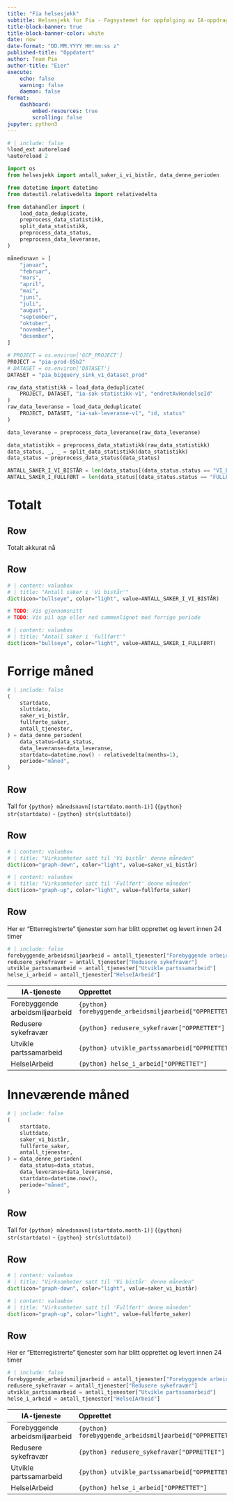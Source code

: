 ```yaml
---
title: "Fia helsesjekk"
subtitle: Helsesjekk for Fia - Fagsystemet for oppfølging av IA-oppdraget i NAV.
title-block-banner: true
title-block-banner-color: white
date: now
date-format: "DD.MM.YYYY HH:mm:ss z"
published-title: "Oppdatert"
author: Team Pia
author-title: "Eier"
execute:
    echo: false
    warning: false
    daemon: false
format:
    dashboard:
        embed-resources: true
        scrolling: false
jupyter: python3
---
```


```python
# | include: false
%load_ext autoreload
%autoreload 2

import os
from helsesjekk import antall_saker_i_vi_bistår, data_denne_perioden

from datetime import datetime
from dateutil.relativedelta import relativedelta

from datahandler import (
    load_data_deduplicate,
    preprocess_data_statistikk,
    split_data_statistikk,
    preprocess_data_status,
    preprocess_data_leveranse,
)

månedsnavn = [
    "januar",
    "februar",
    "mars",
    "april",
    "mai",
    "juni",
    "juli",
    "august",
    "september",
    "oktober",
    "november",
    "desember",
]

# PROJECT = os.environ['GCP_PROJECT']
PROJECT = "pia-prod-85b2"
# DATASET = os.environ['DATASET']
DATASET = "pia_bigquery_sink_v1_dataset_prod"

raw_data_statistikk = load_data_deduplicate(
    PROJECT, DATASET, "ia-sak-statistikk-v1", "endretAvHendelseId"
)
raw_data_leveranse = load_data_deduplicate(
    PROJECT, DATASET, "ia-sak-leveranse-v1", "id, status"
)

data_leveranse = preprocess_data_leveranse(raw_data_leveranse)

data_statistikk = preprocess_data_statistikk(raw_data_statistikk)
data_status, _, _ = split_data_statistikk(data_statistikk)
data_status = preprocess_data_status(data_status)

ANTALL_SAKER_I_VI_BISTÅR = len(data_status[(data_status.status == "VI_BISTÅR") & data_status.aktiv_sak])
ANTALL_SAKER_I_FULLFØRT = len(data_status[(data_status.status == "FULLFØRT")])

```

# Totalt

## Row
Totalt akkurat nå

## Row

```python
# | content: valuebox
# | title: "Antall saker i 'Vi bistår'"
dict(icon="bullseye", color="light", value=ANTALL_SAKER_I_VI_BISTÅR)

# TODO: Vis gjennomsnitt
# TODO: Vis pil opp eller ned sammenlignet med forrige periode
```

```python
# | content: valuebox
# | title: "Antall saker i 'Fullført'"
dict(icon="bullseye", color="light", value=ANTALL_SAKER_I_FULLFØRT)

```

# Forrige måned

```python
# | include: false
(
    startdato,
    sluttdato,
    saker_vi_bistår,
    fullførte_saker,
    antall_tjenester,
) = data_denne_perioden(
    data_status=data_status,
    data_leveranse=data_leveranse,
    startdato=datetime.now() - relativedelta(months=1),
    periode="måned",
)
```

## Row
Tall for `{python} månedsnavn[(startdato.month-1)]` (`{python} str(startdato)` - `{python} str(sluttdato)`)

## Row
```python
# | content: valuebox
# | title: "Virksomheter satt til 'Vi bistår' denne måneden"
dict(icon="graph-down", color="light", value=saker_vi_bistår)
```

```python
# | content: valuebox
# | title: "Virksomheter satt til 'Fullført' denne måneden"
dict(icon="graph-up", color="light", value=fullførte_saker)
```
<!-- TODO: TODO: Dobbelsjekk disse. Ser ikke ut til å stemme med gjennomstrømmingstall i fia datafortelling -->

## Row
Her er "Etterregistrerte" tjenester som har blitt opprettet og levert innen 24 timer

```python
# | include: false
forebyggende_arbeidsmiljøarbeid = antall_tjenester["Forebyggende arbeidsmiljøarbeid"]
redusere_sykefravær = antall_tjenester["Redusere sykefravær"]
utvikle_partssamarbeid = antall_tjenester["Utvikle partssamarbeid"]
helse_i_arbeid = antall_tjenester["HelseIArbeid"]
```



| IA-tjeneste | Opprettet | Levert | Etterregistrerte |
|---------|:-----|------:|:------:|
| Forebyggende arbeidsmiljøarbeid | `{python} forebyggende_arbeidsmiljøarbeid["OPPRETTET"]` | `{python} forebyggende_arbeidsmiljøarbeid["LEVERT"]` | `{python} forebyggende_arbeidsmiljøarbeid["ETTERREGISTRERT"]` |
| Redusere sykefravær             | `{python} redusere_sykefravær["OPPRETTET"]`             | `{python} redusere_sykefravær["LEVERT"]`             | `{python} redusere_sykefravær["ETTERREGISTRERT"]`             |
| Utvikle partssamarbeid          | `{python} utvikle_partssamarbeid["OPPRETTET"]`          | `{python} utvikle_partssamarbeid["LEVERT"]`          | `{python} utvikle_partssamarbeid["ETTERREGISTRERT"]`          |
| HelseIArbeid                    | `{python} helse_i_arbeid["OPPRETTET"]`                  | `{python} helse_i_arbeid["LEVERT"]`                  | `{python} helse_i_arbeid["ETTERREGISTRERT"]`                  |



# Inneværende måned

```python
# | include: false
(
    startdato,
    sluttdato,
    saker_vi_bistår,
    fullførte_saker,
    antall_tjenester,
) = data_denne_perioden(
    data_status=data_status,
    data_leveranse=data_leveranse,
    startdato=datetime.now(),
    periode="måned",
)
```

## Row
Tall for `{python} månedsnavn[(startdato.month-1)]` (`{python} str(startdato)` - `{python} str(sluttdato)`)

## Row
```python
# | content: valuebox
# | title: "Virksomheter satt til 'Vi bistår' denne måneden"
dict(icon="graph-down", color="light", value=saker_vi_bistår)
```

```python
# | content: valuebox
# | title: "Virksomheter satt til 'Fullført' denne måneden"
dict(icon="graph-up", color="light", value=fullførte_saker)
```
<!-- TODO: TODO: Dobbelsjekk disse. Ser ikke ut til å stemme med gjennomstrømmingstall i fia datafortelling -->

## Row
Her er "Etterregistrerte" tjenester som har blitt opprettet og levert innen 24 timer

```python
# | include: false
forebyggende_arbeidsmiljøarbeid = antall_tjenester["Forebyggende arbeidsmiljøarbeid"]
redusere_sykefravær = antall_tjenester["Redusere sykefravær"]
utvikle_partssamarbeid = antall_tjenester["Utvikle partssamarbeid"]
helse_i_arbeid = antall_tjenester["HelseIArbeid"]
```



| IA-tjeneste | Opprettet | Levert | Etterregistrerte |
|---------|:-----|------:|:------:|
| Forebyggende arbeidsmiljøarbeid | `{python} forebyggende_arbeidsmiljøarbeid["OPPRETTET"]` | `{python} forebyggende_arbeidsmiljøarbeid["LEVERT"]` | `{python} forebyggende_arbeidsmiljøarbeid["ETTERREGISTRERT"]` |
| Redusere sykefravær             | `{python} redusere_sykefravær["OPPRETTET"]`             | `{python} redusere_sykefravær["LEVERT"]`             | `{python} redusere_sykefravær["ETTERREGISTRERT"]`             |
| Utvikle partssamarbeid          | `{python} utvikle_partssamarbeid["OPPRETTET"]`          | `{python} utvikle_partssamarbeid["LEVERT"]`          | `{python} utvikle_partssamarbeid["ETTERREGISTRERT"]`          |
| HelseIArbeid                    | `{python} helse_i_arbeid["OPPRETTET"]`                  | `{python} helse_i_arbeid["LEVERT"]`                  | `{python} helse_i_arbeid["ETTERREGISTRERT"]`                  |
